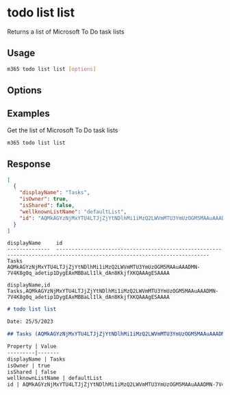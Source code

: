 
# todo list list

Returns a list of Microsoft To Do task lists

## Usage

```sh
m365 todo list list [options]
```

## Options

<Global />

## Examples

Get the list of Microsoft To Do task lists

```sh
m365 todo list list
```

## Response

<Tabs>
  <TabItem value="JSON">

  ```json
  [
    {
      "displayName": "Tasks",
      "isOwner": true,
      "isShared": false,
      "wellknownListName": "defaultList",
      "id": "AQMkAGYzNjMxYTU4LTJjZjYtNDlhMi1iMzQ2LWVmMTU3YmUzOGM5MAAuAAADMN-7V4K8g0q_adetip1DygEAxMBBaLl1lk_dAn8KkjfXKQAAAgESAAAA"
    }
  ]
  ```

  </TabItem>
  <TabItem value="Text">

  ```text
  displayName     id                                                                                                      
  --------------  ------------------------------------------------------------------------------------------------------------------------
  Tasks           AQMkAGYzNjMxYTU4LTJjZjYtNDlhMi1iMzQ2LWVmMTU3YmUzOGM5MAAuAAADMN-7V4K8g0q_adetip1DygEAxMBBaLl1lk_dAn8KkjfXKQAAAgESAAAA
  ```

  </TabItem>
  <TabItem value="CSV">

  ```csv
  displayName,id
  Tasks,AQMkAGYzNjMxYTU4LTJjZjYtNDlhMi1iMzQ2LWVmMTU3YmUzOGM5MAAuAAADMN-7V4K8g0q_adetip1DygEAxMBBaLl1lk_dAn8KkjfXKQAAAgESAAAA
  ```

  </TabItem>
  <TabItem value="Markdown">

  ```md
  # todo list list

  Date: 25/5/2023

  ## Tasks (AQMkAGYzNjMxYTU4LTJjZjYtNDlhMi1iMzQ2LWVmMTU3YmUzOGM5MAAuAAADMN-7V4K8g0q_adetip1DygEAxMBBaLl1lk_dAn8KkjfXKQAAAgESAAAA)
  
  Property | Value
  ---------|-------
  displayName | Tasks
  isOwner | true
  isShared | false
  wellknownListName | defaultList
  id | AQMkAGYzNjMxYTU4LTJjZjYtNDlhMi1iMzQ2LWVmMTU3YmUzOGM5MAAuAAADMN-7V4K8g0q_adetip1DygEAxMBBaLl1lk_dAn8KkjfXKQAAAgESAAAA
  ```

  </TabItem>
</Tabs>

